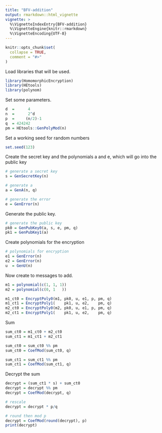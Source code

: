 ```yaml
---
title: "BFV-addition"
output: rmarkdown::html_vignette
vignette: >
  %\VignetteIndexEntry{BFV-addition}
  %\VignetteEngine{knitr::rmarkdown}
  %\VignetteEncoding{UTF-8}
---
```


```r
knitr::opts_chunk$set(
  collapse = TRUE,
  comment = "#>"
)
```

Load libraries that will be used.
```r
library(HomomorphicEncryption)
library(HEtools)
library(polynom)
```

Set some parameters.
```r
d  =      4
n  =      2^d
p  =     (n/2)-1
q  = 424242
pm = HEtools::GenPolyMod(n)
```

Set a working seed for random numbers
```r
set.seed(123)
```

Create the secret key and the polynomials a and e, which will go into the public key
```r
# generate a secret key
s = GenSecretKey(n)

# generate a
a = GenA(n, q)

# generate the error
e = GenError(n)
```

Generate the public key.
```r
# generate the public key
pk0 = GenPubKey0(a, s, e, pm, q)
pk1 = GenPubKey1(a)
```

Create polynomials for the encryption
```r
# polynomials for encryption
e1 = GenError(n)
e2 = GenError(n)
u  = GenU(n)
```

Now create to messages to add.
```r
m1 = polynomial(c(1, 1, 1))
m2 = polynomial(c(0, 1   ))
```

```r
m1_ct0 = EncryptPoly0(m1, pk0, u, e1, p, pm, q)
m1_ct1 = EncryptPoly1(    pk1, u, e2,    pm, q)
m2_ct0 = EncryptPoly0(m2, pk0, u, e1, p, pm, q)
m2_ct1 = EncryptPoly1(    pk1, u, e2,    pm, q)
```

Sum
```r
sum_ct0 = m1_ct0 + m2_ct0
sum_ct1 = m1_ct1 + m2_ct1

sum_ct0 = sum_ct0 %% pm
sum_ct0 = CoefMod(sum_ct0, q)

sum_ct1 = sum_ct1 %% pm
sum_ct1 = CoefMod(sum_ct1, q)
```


Decrypt the sum
```r
decrypt = (sum_ct1 * s) + sum_ct0
decrypt = decrypt %% pm
decrypt = CoefMod(decrypt, q)

# rescale
decrypt = decrypt * p/q

# round then mod p
decrypt = CoefMod(round(decrypt), p)
print(decrypt)
```
